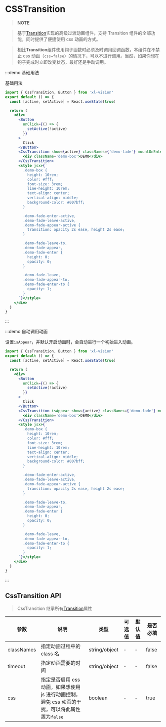 # CSSTransition

> **NOTE**

> 基于[Transition](/#/transition)实现的高级过渡动画组件，支持 Transition 组件的全部功能，同时提供了便捷使用 css 动画的方式。

> 相比**Transition**组件使用钩子函数时必须及时调用回调函数，本组件在不禁止 css 动画（`css=false`）的情况下，可以不进行调用。当然，如果你想在钩子完成时立即改变状态，最好还是手动调用。

:::demo 基础用法

基础用法

```jsx
import { CssTransition, Button } from 'xl-vision'
export default () => {
  const [active, setActive] = React.useState(true)

  return (
    <div>
      <Button
        onClick={() => {
          setActive(!active)
        }}
      >
        Click
      </Button>
      <CssTransition show={active} classNames={'demo-fade'} mountOnEnter unmountOnLeave>
        <div className='demo-box'>DEMO</div>
      </CssTransition>
      <style jsx>{`
        .demo-box {
          height: 10rem;
          color: #fff;
          font-size: 3rem;
          line-height: 10rem;
          text-align: center;
          vertical-align: middle;
          background-color: #007bff;
        }

        .demo-fade-enter-active,
        .demo-fade-leave-active,
        .demo-fade-appear-active {
          transition: opacity 2s ease, height 2s ease;
        }

        .demo-fade-leave-to,
        .demo-fade-appear,
        .demo-fade-enter {
          height: 0;
          opacity: 0;
        }

        .demo-fade-leave,
        .demo-fade-appear-to,
        .demo-fade-enter-to {
          opacity: 1;
        }
      `}</style>
    </div>
  )
}
```

:::

:::demo 自动调用动画

设置`isAppear`，并默认开启动画时，会自动进行一个初始进入动画。

```jsx
import { CssTransition, Button } from 'xl-vision'
export default () => {
  const [active, setActive] = React.useState(true)

  return (
    <div>
      <Button
        onClick={() => {
          setActive(!active)
        }}
      >
        Click
      </Button>
      <CssTransition isAppear show={active} classNames={'demo-fade'} mountOnEnter unmountOnLeave>
        <div className='demo-box'>DEMO</div>
      </CssTransition>
      <style jsx>{`
        .demo-box {
          height: 10rem;
          color: #fff;
          font-size: 3rem;
          line-height: 10rem;
          text-align: center;
          vertical-align: middle;
          background-color: #007bff;
        }

        .demo-fade-enter-active,
        .demo-fade-leave-active,
        .demo-fade-appear-active {
          transition: opacity 2s ease, height 2s ease;
        }

        .demo-fade-leave-to,
        .demo-fade-appear,
        .demo-fade-enter {
          height: 0;
          opacity: 0;
        }

        .demo-fade-leave,
        .demo-fade-appear-to,
        .demo-fade-enter-to {
          opacity: 1;
        }
      `}</style>
    </div>
  )
}
```

:::

## CssTransition API

> CssTransition 继承所有[Transition](/#/transition)属性

| 参数 | 说明 | 类型 | 可选值 | 默认值 | 是否必填 |
| --- | --- | --- | --- | --- | --- |
| classNames | 指定动画过程中的 class 名 | string/object | - | - | false |
| timeout | 指定动画需要的时间 | string/object | - | - | false |
| css | 指定是否启用 css 动画，如果想使用 js 进行动画控制，避免 css 动画的干扰，可以将此属性置为`false` | boolean | - | - | true |
